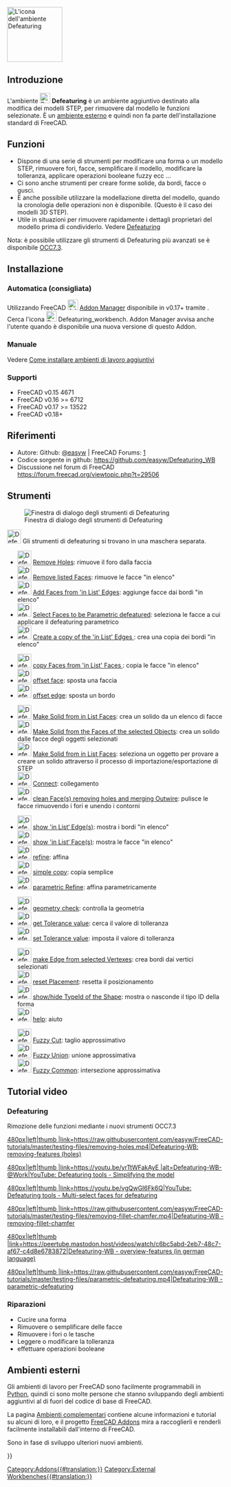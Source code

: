 <languages/>
[[Image:Defeaturing_workbench_icon.svg|thumb|128px|L'icona dell'ambiente Defeaturing]]

<span id="Introduction"></span>
==Introduzione==

{{TOCright}}

L'ambiente [[File:Defeaturing_workbench_icon.svg|24px]] '''Defeaturing''' è un ambiente aggiuntivo destinato alla modifica dei modelli STEP, per rimuovere dal modello le funzioni selezionate. È un [[External Workbenches/it|ambiente esterno]] e quindi non fa parte dell'installazione standard di FreeCAD.  

<span id="Features"></span>
== Funzioni ==

* Dispone di una serie di strumenti per modificare una forma o un modello STEP, rimuovere fori, facce, semplificare il modello, modificare la tolleranza, applicare operazioni booleane fuzzy ecc ...
* Ci sono anche strumenti per creare forme solide, da bordi, facce o gusci. 
* È anche possibile utilizzare la modellazione diretta del modello, quando la cronologia delle operazioni non è disponibile. (Questo è il caso dei modelli 3D STEP).
* Utile in situazioni per rimuovere rapidamente i dettagli proprietari del modello prima di condividerlo. Vedere [[Defeaturing/it|Defeaturing]]

Nota: è possibile utilizzare gli strumenti di Defeaturing più avanzati se è disponibile [[OpenCASCADE/it|OCC7.3]].

<span id="Installation"></span>
== Installazione ==

<span id="Automatic_(recommended)"></span>
===Automatica (consigliata) ===

Utilizzando FreeCAD [[Image:AddonManager.svg|24px]] [[Std AddonMgr/it|Addon Manager]] disponibile in v0.17+ tramite {{MenuCommand|Strumenti → Addon Manager}}. Cerca l'icona [[File:Defeaturing_workbench_icon.svg|24px]] Defeaturing_workbench. Addon Manager avvisa anche l'utente quando è disponibile una nuova versione di questo Addon.

<span id="Manually"></span>
=== Manuale ===

Vedere  [[How to install additional workbenches/it|Come installare ambienti di lavoro aggiuntivi]]

<span id="Supports"></span>
=== Supporti ===

* FreeCAD v0.15 4671  
* FreeCAD v0.16 >= 6712  
* FreeCAD v0.17 >= 13522
* FreeCAD v0.18+

<span id="References"></span>
==Riferimenti==

* Autore: Github: [https://github.com/easyw @easyw] | FreeCAD Forums: [https://forum.freecad.org/viewtopic.php?f=9&t=29506]
* Codice sorgente in github: https://github.com/easyw/Defeaturing_WB
* Discussione nel forum di FreeCAD https://forum.freecad.org/viewtopic.php?t=29506

<span id="Tools"></span>
== Strumenti ==

[[File:Defeaturing_WB.png|right|Finestra di dialogo degli strumenti di Defeaturing]]

[[Image:Defeaturing_Tools.svg|32px]] Gli strumenti di defeaturing si trovano in una maschera separata.

* [[Image:DefeatWB_Tools_rmv_hole.png|32px]] [[DefeatWB_Tools_rmv_hole|Remove Holes]]: rimuove il foro dalla faccia
* [[Image:DefeatWB_Tools_rmv_listed_Faces.png|32px]] [[DefeatWB_Tools_rmv_listed_Faces|Remove listed Faces]]: rimuove le facce "in elenco"
* [[Image:DefeatWB_Tools_add_Faces_listed_Edges.png|32px]] [[DefeatWB_Tools_add_Faces_listed_Edges|Add Faces from 'in List' Edges]]: aggiunge facce dai bordi "in elenco"
* [[Image:DefeatWB_Tools_select_Faces_Param_Defeat.png|32px]] [[DefeatWB_Tools_select_Faces_Param_Defeat|Select Faces to be Parametric defeatured]]: seleziona le facce a cui applicare il defeaturing parametrico
* [[Image:DefeatWB_Tools_create_copy_listed_edges.png|32px]] [[DefeatWB_Tools_create_copy_listed_edges|Create a copy of the 'in List' Edges ]]: crea una copia dei bordi "in elenco" 


* [[Image:DefeatWB_Tools_copy_Faces_listed_faces.png|32px]] [[DefeatWB_Tools_copy_Faces_listed_faces|copy Faces from 'in List' Faces ]]: copia le facce "in elenco"
* [[Image:DefeatWB_Tools_offset face.png|32px]] [[DefeatWB_Tools_offset face| offset face]]: sposta una faccia  
* [[Image:DefeatWB_Tools_offset edge.png|32px]] [[DefeatWB_Tools_offset edge|offset edge]]: sposta un bordo 


* [[Image:DefeatWB_Tools_make_solid_listed_faces.png|32px]] [[DefeatWB_Tools_make_solid_listed_faces|Make Solid from in List Faces]]: crea un solido da un elenco di facce
* [[Image:DefeatWB_Tools_make_solid_faces_selected_objects.png|32px]] [[DefeatWB_Tools_make_solid_faces_selected_objects|Make Solid from the Faces of the selected Objects]]: crea un solido dalle facce degli oggetti selezionati
* [[Image:DefeatWB_Tools_select_one_object_2_make_solid_step_proc.png|32px]] [[DefeatWB_Tools_select_one_object_2_make_solid_step_proc|Make Solid from in List Faces]]: seleziona un oggetto per provare a creare un solido attraverso il processo di importazione/esportazione di STEP
* [[Image:DefeatWB_Tools_Connect.png|32px]] [[DefeatWB_Tools_Connect|Connect]]: collegamento
* [[Image:DefeatWB_Tools_clean_face_rmv_holes.png|32px]] [[DefeatWB_Tools_clean_face_rmv_holes|clean Face(s) removing holes and merging Outwire]]: pulisce le facce rimuovendo i fori e unendo i contorni


* [[Image:DefeatWB_Tools_show_listed_edges.png|32px]] [[DefeatWB_Tools_show_listed_edges|show 'in List‘ Edge(s)]]: mostra i bordi "in elenco"
* [[Image:DefeatWB_Tools_show_listed_faces.png|32px]] [[DefeatWB_Tools_show_listed_faces|show 'in List‘ Face(s)]]: mostra le facce "in elenco"
* [[Image:DefeatWB_Tools_refine.png|32px]] [[DefeatWB_Tools_refine|refine]]: affina
* [[Image:DefeatWB_Tools_simple_copy.png|32px]] [[DefeatWB_Tools_simple_copy|simple copy]]: copia semplice
* [[Image:DefeatWB_Tools_parametric_refine.png|32px]] [[DefeatWB_Tools_parametric_refine|parametric Refine]]: affina parametricamente


* [[Image:DefeatWB_Tools_geometry_check.png|32px]] [[DefeatWB_Tools_geometry_check|geometry check]]: controlla la geometria
* [[Image:DefeatWB_Tools_get_Tolerance_value.png|32px]] [[DefeatWB_Tools_get_Tolerance_value|get Tolerance value]]: cerca il valore di tolleranza
* [[Image:DefeatWB_Tools_set_Tolerance_value.png|32px]] [[DefeatWB_Tools_set_Tolerance_value|set Tolerance value]]: imposta il valore di tolleranza


* [[Image:DefeatWB_Tools_make_edges_selected_vertexes.png|32px]] [[DefeatWB_Tools_make_edges_selected_vertexes|make Edge from selected Vertexes]]: crea bordi dai vertici selezionati
* [[Image:DefeatWB_Tools_reset_placement.png|32px]] [[DefeatWB_Tools_reset_placement|reset Placement]]: resetta il posizionamento
* [[Image:DefeatWB_Tools_show_hide_typeId_shape.png|32px]] [[DefeatWB_Tools_show_hide_typeId_shape|show/hide TypeId of the Shape]]: mostra o nasconde il tipo ID della forma
* [[Image:DefeatWB_Tools_help.png|32px]] [[DefeatWB_Tools_help|help]]: aiuto


* [[Image:DefeatWB_Tools_Fuzzy_Cut.png|32px]] [[DefeatWB_Tools_Fuzzy_Cut|Fuzzy Cut]]: taglio approssimativo
* [[Image:DefeatWB_Tools_Fuzzy_Union.png|32px]] [[DefeatWB_Tools_Fuzzy_Union|Fuzzy Union]]: unione approssimativa
* [[Image:DefeatWB_Tools_Fuzzy_Common.png|32px]] [[DefeatWB_Tools_Fuzzy_Common|Fuzzy Common]]: intersezione approssimativa

<span id="Video_Tutorials"></span>
== Tutorial video ==

=== Defeaturing ===
Rimozione delle funzioni mediante i nuovi strumenti OCC7.3

[[Image:Defeaturing-WB-@Work_v3.png|480px|left|thumb |link=https://raw.githubusercontent.com/easyw/FreeCAD-tutorials/master/testing-files/removing-holes.mp4|Defeaturing-WB: removing-features (holes)]]

[[Image:Defeaturing-WB-@Work_v1.png|480px|left|thumb |link=https://youtu.be/yrTtWFakAyE |alt=Defeaturing-WB-@Work|YouTube: Defeaturing tools - Simplifying the model]]

[[Image:Defeaturing-WB-@Work_v2.png|480px|left|thumb |link=https://youtu.be/vgQwGI6Fk6Q|YouTube: Defeaturing tools - Multi-select faces for defeaturing]]

[[Image:Defeaturing-WB-@Work_v4.png|480px|left|thumb |link=https://raw.githubusercontent.com/easyw/FreeCAD-tutorials/master/testing-files/removing-fillet-chamfer.mp4|Defeaturing-WB - removing-fillet-chamfer]]

[[Image:Defeaturing-WB-@Work_v5.png|480px|left|thumb |link=https://peertube.mastodon.host/videos/watch/c6bc5abd-2eb7-48c7-af67-c4d8e6783872|Defeaturing-WB - overview-features (in german language)]]

[[Image:Defeaturing-WB-@Work_v6.png|480px|left|thumb |link=https://raw.githubusercontent.com/easyw/FreeCAD-tutorials/master/testing-files/parametric-defeaturing.mp4|Defeaturing-WB - parametric-defeaturing]]
{{clear}}

=== Riparazioni ===
* Cucire una forma 
* Rimuovere o semplificare delle facce
* Rimuovere i fori o le tasche
* Leggere o modificare la tolleranza
* effettuare operazioni booleane

<span id="External_workbenches"></span>
== Ambienti esterni ==

Gli ambienti di lavoro per FreeCAD sono facilmente programmabili in [[Python/it|Python]], quindi ci sono molte persone che stanno sviluppando degli ambienti aggiuntivi al di fuori del codice di base di FreeCAD.

La pagina [[external workbenches/it|Ambienti complementari]] contiene alcune informazioni e tutorial su alcuni di loro, e il progetto [https://github.com/FreeCAD/FreeCAD-addons FreeCAD Addons] mira a raccoglierli e renderli facilmente installabili dall'interno di FreeCAD.

Sono in fase di sviluppo ulteriori nuovi ambienti.

{{Userdocnavi{{#translation:}}}}
[[Category:Addons{{#translation:}}]]
[[Category:External Workbenches{{#translation:}}]]
{{clear}}